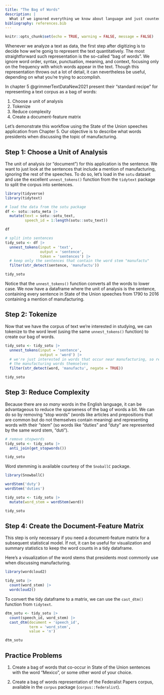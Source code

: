 ```yaml
---
title: "The Bag of Words"
description: |
  What if we ignored everything we know about language and just counted the words? Would that get us anywhere?
bibliography: references.bib
---
```


```r
knitr::opts_chunk$set(echo = TRUE, warning = FALSE, message = FALSE)
```

Whenever we analyze a text as data, the first step after digitizing is to decide how we're gonig to represent the text quantitatively. The most straightforward such representation is the so-called "bag of words". We ignore word order, syntax, punctuation, meaning, and context, focusing only on the frequency with which words appear in the text. Though this representation throws out a lot of detail, it can nevertheless be useful, depending on what you're trying to accomplish.

In chapter 5 @grimmerTextDataNew2021 present their "standard recipe" for representing a text corpus as a bag of words:

1. Choose a unit of analysis
2. Tokenize
3. Reduce complexity
4. Create a document-feature matrix

Let's demonstrate this workflow using the State of the Union speeches application from Chapter 5. Our objective is to describe what words presidents when discussing the topic of manufacturing.

## Step 1: Choose a Unit of Analysis

The unit of analysis (or "document") for this application is the sentence. We want to just look at the sentences that include a mention of manufacturing, ignoring the rest of the speeches. To do so, let's load in the `sotu` dataset and use the excellent `unnest_tokens()` function from the `tidytext` package to split the corpus into sentences.

```r
library(tidyverse)
library(tidytext)

# load the data from the sotu package
df <- sotu::sotu_meta |> 
  mutate(text = sotu::sotu_text,
         speech_id = 1:length(sotu::sotu_text))

df

# split into sentences
tidy_sotu <- df |> 
  unnest_tokens(input = 'text',
                output = 'sentence',
                token = 'sentences') |> 
  # keep only the sentences that contain the word stem "manufactu"
  filter(str_detect(sentence, 'manufactu'))

tidy_sotu
```

Notice that the `unnest_tokens()` function converts all the words to lower case. We now have a dataframe where the unit of analysis is the sentence, containing every sentence in State of the Union speeches from 1790 to 2016 containing a mention of manufacturing.

## Step 2: Tokenize

Now that we have the corpus of text we're interested in studying, we can tokenize to the word level (using the same `unnest_tokens()` function) to create our bag of words.

```r
tidy_sotu <- tidy_sotu |> 
  unnest_tokens(input = 'sentence',
                output = 'word') |> 
  # we're just interested in words that occur near manufacturing, so remove
  # the manufacturing words themselves
  filter(str_detect(word, 'manufactu', negate = TRUE))

tidy_sotu
```

## Step 3: Reduce Complexity

Because there are *so many* words in the English language, it can be advantageous to reduce the sparseness of the bag of words a bit. We can do so by removing "stop words" (words like articles and prepositions that are common but do not themselves contain meaning) and representing words with their "stem" (so words like "duties" and "duty" are represented by the same word stem, "duti").

```r
# remove stopwords
tidy_sotu <- tidy_sotu |> 
  anti_join(get_stopwords())

tidy_sotu
```

Word stemming is available courtesy of the `SnoballC` package.

```r
library(SnowballC)

wordStem('duty')
wordStem('duties')

tidy_sotu <- tidy_sotu |> 
  mutate(word_stem = wordStem(word))

tidy_sotu
```

## Step 4: Create the Document-Feature Matrix

This step is only necessary if you need a document-feature matrix for a subsequent statistical model. If not, it can be useful for visualization and summary statistics to keep the word counts in a tidy dataframe.

Here's a visualization of the word stems that presidents most commonly use when discussing manufacturing.

```r
library(wordcloud2)

tidy_sotu |> 
  count(word_stem) |> 
  wordcloud2()
```

To convert the tidy dataframe to a matrix, we can use the `cast_dtm()` function from `tidytext`.

```r
dtm_sotu <- tidy_sotu |> 
  count(speech_id, word_stem) |> 
  cast_dtm(document = 'speech_id',
           term = 'word_stem',
           value = 'n')

dtm_sotu
```

## Practice Problems

1. Create a bag of words that co-occur in State of the Union sentences with the word "Mexico", or some other word of your choice.

2. Create a bag of words representation of the Federalist Papers corpus, available in the `corpus` package (`corpus::federalist`).
